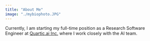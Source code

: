 ```yaml
---
title: "About Me"
image: "./mybiophoto.JPG"
---
```



Currently, I am starting my full-time position as a Research Software Engineer at <a href="https://www.quartic.ai/" target="_blank" rel="" aria-label="External Link"><Underlining>Quartic.ai Inc.</Underlining></a> where I work closely with the AI team.
